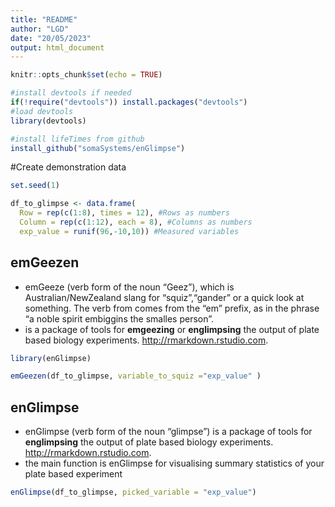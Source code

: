 ```yaml
---
title: "README"
author: "LGD"
date: "20/05/2023"
output: html_document
---
```


```r
knitr::opts_chunk$set(echo = TRUE)
```

```r

#install devtools if needed
if(!require("devtools")) install.packages("devtools")
#load devtools
library(devtools)

#install lifeTimes from github
install_github("somaSystems/enGlimpse")

```




#Create demonstration data
```r
set.seed(1)

df_to_glimpse <- data.frame(
  Row = rep(c(1:8), times = 12), #Rows as numbers
  Column = rep(c(1:12), each = 8), #Columns as numbers 
  exp_value = runif(96,-10,10)) #Measured variables

```

## emGeezen
- emGeeze (verb form of the noun "Geez"), which is Australian/NewZealand slang for "squiz","gander" or a quick look at something. The verb from comes from the "em" prefix, as in the phrase "a noble spirit embiggins the smalles person". 
- is a package of tools for **emgeezing** or **englimpsing** the output of plate based biology experiments.  <http://rmarkdown.rstudio.com>.

```r

library(enGlimpse)

emGeezen(df_to_glimpse, variable_to_squiz ="exp_value" )

```
## enGlimpse
- enGlimpse (verb form of the noun "glimpse") is a package of tools for **englimpsing** the output of plate based biology experiments.  <http://rmarkdown.rstudio.com>.
- the main function is enGlimpse for visualising summary statistics of your plate based experiment

```r
enGlimpse(df_to_glimpse, picked_variable = "exp_value")
```

